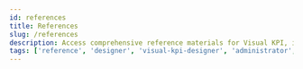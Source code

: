 ```yaml
---
id: references
title: References
slug: /references
description: Access comprehensive reference materials for Visual KPI, including resources for both Setup and Administration and Visual KPI Designer.
tags: ['reference', 'designer', 'visual-kpi-designer', 'administrator', 'setup-and-administration']
---
```


<head>
  <title>References</title>
  <meta name="keywords" content="Visual KPI references, Visual KPI Designer, setup and administration, reference materials, Visual KPI documentation, administrator, designer"/>
</head>

<CardList cols={2}>
  <Card 
    title="Setup and Administration"
    link="/reference/setup-and-administration-reference"
  />
  <Card 
    title="Visual KPI Designer"
    link="/reference/visual-kpi-designer-references"
  />
</CardList>